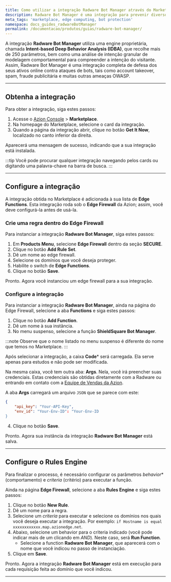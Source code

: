 ```yaml
---
title: Como utilizar a integração Radware Bot Manager através do Marketplace da Azion
description: Radware Bot Manager é uma integração para prevenir diversos ataques online.
meta_tags: 'marketplace, edge computing, bot protection'
namespace: docs_guides_radwareBotManager
permalink: /documentacao/produtos/guias/radware-bot-manager/
---
```


A integração **Radware Bot Manager** utiliza uma engine proprietária, chamada **Intent-based Deep Behavior Analysis (IDBA)**, que recolhe mais de 250 parâmetros, bem como uma análise de intenção granular de modelagem comportamental para compreender a intenção do visitante. Assim, Radware Bot Manager é uma integração completa de defesa dos seus ativos online contra ataques de bots, tais como account takeover, spam, fraude publicitária e muitas outras ameaças OWASP.

---

## Obtenha a integração

Para obter a integração, siga estes passos:

1. Acesse o [Azion Console](/pt-br/documentacao/produtos/guias/como-acessar-o-azion-console/) > **Marketplace**.
2. Na homepage do Marketplace, selecione o card da integração.
3. Quando a página da integração abrir, clique no botão **Get It Now**, localizado no canto inferior da direita.

Aparecerá uma mensagem de sucesso, indicando que a sua integração está instalada.

:::tip
Você pode procurar qualquer integração navegando pelos cards ou digitando uma palavra-chave na barra de busca.
:::

---

## Configure a integração

A integração obtida no Marketplace é adicionada à sua lista de **Edge Functions**. Esta integração roda sob o **Edge Firewall** da Azion; assim, você deve configurá-la antes de usá-la.

### Crie uma regra dentro do Edge Firewall

Para instanciar a integração **Radware Bot Manager**, siga estes passos:

1. Em **Products Menu**, selecione **Edge Firewall** dentro da seção **SECURE**.
2. Clique no botão **Add Rule Set**.
3. Dê um nome ao edge firewall.
4. Selecione os domínios que você deseja proteger.
5. Habilite o switch de **Edge Functions**.
6. Clique no botão **Save**.

Pronto. Agora você instanciou um edge firewall para a sua integração.

### Configure a integração

Para instanciar a integração **Radware Bot Manager**, ainda na página do Edge Firewall, selecione a aba **Functions** e siga estes passos:

1. Clique no botão **Add Function**.
2. Dê um nome à sua instância.
3. No menu suspenso, selecione a função **ShieldSquare Bot Manager**.

:::note
Observe que o nome listado no menu suspenso é diferente do nome que temos no Marketplace.
:::

Após selecionar a integração, a caixa **Code*** será carregada. Ela serve apenas para estudos e não pode ser modificada.

Na mesma caixa, você tem outra aba: **Args**. Nela, você irá preencher suas credenciais. Estas credenciais são obtidas diretamente com a Radware ou entrando em contato com a [Equipe de Vendas da Azion](https://www.azion.com/pt-br/contate-vendas/).

A aba **Args** carregará um arquivo `JSON` que se parece com este:

```json
{
    "api_key": "Your-API-Key",
    "env_id": "Your-Env-ID": "Your-Env-ID
}
```

4. Clique no botão **Save**.

Pronto. Agora sua instância da integração **Radware Bot Manager** está salva.

---

## Configure o Rules Engine

Para finalizar o processo, é necessário configurar os parâmetros *behavior** (comportamento) e *criteria* (critério) para executar a função.

Ainda na página **Edge Firewall**, selecione a aba **Rules Engine** e siga estes passos:

1. Clique no botão **New Rule**.
2. Dê um nome para a regra.
3. Selecione um *criteria* para executar e selecione os domínios nos quais você deseja executar a integração. Por exemplo: `if Hostname is equal xxxxxxxxxxxx.map.azionedge.net`.
4. Abaixo, selecione um behavior para o criteria indicado (você pode indicar mais de um clicando em *AND*). Neste caso, será **Run Function**.
    - Selecione a function **Radware Bot Manager**, que aparecerá com o nome que você indicou no passo de instanciação.
5. Clique em **Save**.

Pronto. Agora a integração **Radware Bot Manager** está em execução para cada requisição feita ao domínio que você indicou.





---

